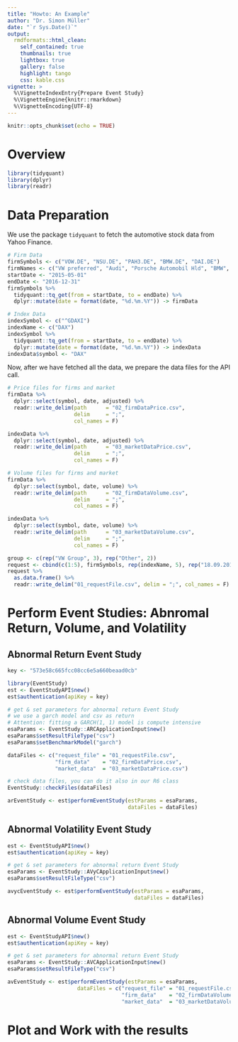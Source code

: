 ```yaml
---
title: "Howto: An Example"
author: "Dr. Simon Müller"
date: "`r Sys.Date()`"
output:
  rmdformats::html_clean:
    self_contained: true
    thumbnails: true
    lightbox: true
    gallery: false
    highlight: tango
    css: kable.css
vignette: >
  %\VignetteIndexEntry{Prepare Event Study}
  %\VignetteEngine{knitr::rmarkdown}
  %\VignetteEncoding{UTF-8}
---
```


```r
knitr::opts_chunk$set(echo = TRUE)
```

# Overview

```r
library(tidyquant)
library(dplyr)
library(readr)
```

# Data Preparation

We use the package `tidyquant` to fetch the automotive stock data from Yahoo Finance. 
```r
# Firm Data
firmSymbols <- c("VOW.DE", "NSU.DE", "PAH3.DE", "BMW.DE", "DAI.DE")
firmNames <- c("VW preferred", "Audi", "Porsche Automobil Hld", "BMW", "Daimler")
startDate <- "2015-05-01"
endDate <- "2016-12-31"
firmSymbols %>% 
  tidyquant::tq_get(from = startDate, to = endDate) %>% 
  dplyr::mutate(date = format(date, "%d.%m.%Y")) -> firmData
```

```r
# Index Data
indexSymbol <- c("^GDAXI")
indexName <- c("DAX")
indexSymbol %>% 
  tidyquant::tq_get(from = startDate, to = endDate) %>% 
  dplyr::mutate(date = format(date, "%d.%m.%Y")) -> indexData
indexData$symbol <- "DAX"
```

Now, after we have fetched all the data, we prepare the data files for the API call.
```r
# Price files for firms and market
firmData %>% 
  dplyr::select(symbol, date, adjusted) %>% 
  readr::write_delim(path      = "02_firmDataPrice.csv", 
                     delim     = ";", 
                     col_names = F)

indexData %>% 
  dplyr::select(symbol, date, adjusted) %>% 
  readr::write_delim(path      = "03_marketDataPrice.csv", 
                     delim     = ";", 
                     col_names = F)

# Volume files for firms and market
firmData %>% 
  dplyr::select(symbol, date, volume) %>% 
  readr::write_delim(path      = "02_firmDataVolume.csv", 
                     delim     = ";", 
                     col_names = F)

indexData %>% 
  dplyr::select(symbol, date, volume) %>% 
  readr::write_delim(path      = "03_marketDataVolume.csv", 
                     delim     = ";", 
                     col_names = F)
```


```r
group <- c(rep("VW Group", 3), rep("Other", 2))
request <- cbind(c(1:5), firmSymbols, rep(indexName, 5), rep("18.09.2015", 5), group, rep(-10, 5), rep(10, 5), rep(-11, 5), rep(250, 5))
request %>% 
  as.data.frame() %>% 
  readr::write_delim("01_requestFile.csv", delim = ";", col_names = F)
```


# Perform Event Studies: Abnromal Return, Volume, and Volatility

## Abnormal Return Event Study

```r
key <- "573e58c665fcc08cc6e5a660beaad0cb"

library(EventStudy)
est <- EventStudyAPI$new()
est$authentication(apiKey = key)

# get & set parameters for abnormal return Event Study
# we use a garch model and csv as return
# Attention: fitting a GARCH(1, 1) model is compute intensive
esaParams <- EventStudy::ARCApplicationInput$new()
esaParams$setResultFileType("csv")
esaParams$setBenchmarkModel("garch")

dataFiles <- c("request_file" = "01_requestFile.csv",
               "firm_data"    = "02_firmDataPrice.csv",
               "market_data"  = "03_marketDataPrice.csv")

# check data files, you can do it also in our R6 class
EventStudy::checkFiles(dataFiles)

arEventStudy <- est$performEventStudy(estParams = esaParams, 
                                      dataFiles = dataFiles)
```

## Abnormal Volatility Event Study

```r
est <- EventStudyAPI$new()
est$authentication(apiKey = key)

# get & set parameters for abnormal return Event Study
esaParams <- EventStudy::AVyCApplicationInput$new()
esaParams$setResultFileType("csv")

avycEventStudy <- est$performEventStudy(estParams = esaParams, 
                                        dataFiles = dataFiles)
```

## Abnormal Volume Event Study

```r
est <- EventStudyAPI$new()
est$authentication(apiKey = key)

# get & set parameters for abnormal return Event Study
esaParams <- EventStudy::AVCApplicationInput$new()
esaParams$setResultFileType("csv")

avEventStudy <- est$performEventStudy(estParams = esaParams, 
                      dataFiles = c("request_file" = "01_requestFile.csv",
                                    "firm_data"    = "02_firmDataVolume.csv",
                                    "market_data"  = "03_marketDataVolume.csv"))
```

# Plot and Work with the results


